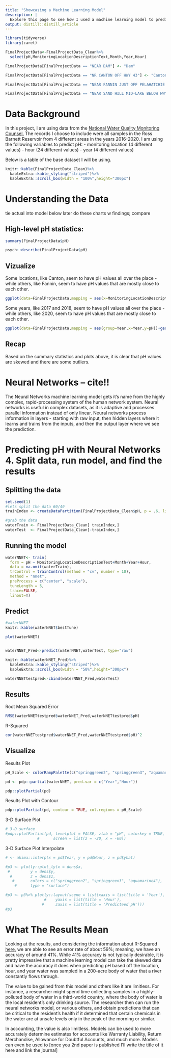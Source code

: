 ```yaml
---
title: "Showcasing a Machine Learning Model"
description: |
  Explore this page to see how I used a machine learning model to predict the pH of the Ross Barnett Reservoir. You may click "Show code" on any of the elements to see their source.
output: distill::distill_article
---
```


```r
library(tidyverse)
library(caret)
```

```r
FinalProjectData<-FinalProjectData_Clean%>%
  select(pH,MonitoringLocationDescriptionText,Month,Year,Hour)

FinalProjectData[FinalProjectData == "NEAR DAM"] <- "Dam"

FinalProjectData[FinalProjectData == "NR CANTON OFF HWY 43"] <- "Canton"

FinalProjectData[FinalProjectData == "NEAR FANNIN JUST OFF PELAHATCHIE RECREATION AREA"] <- "Fannin"

FinalProjectData[FinalProjectData == "NEAR SAND HILL MID-LAKE BELOW HWY 43 4 MILES WEST OF GOSHEN SPRINGS"] <- "Sand Hill"
```

# Data Background

In this project, I am using data from the [National Water Quality Monitoring Counsel.](waterqualitydata.us) The records I choose to include were all samples in the Ross Barnett Reservoir from 4 different areas in the years 2016-2020. I am using the following variables to predict pH:
- monitoring location (4 different values)
- hour (24 different values)
- year (4 different values)

Below is a table of the base dataset I will be using.

```r
knitr::kable(FinalProjectData_Clean)%>%
  kableExtra::kable_styling("striped")%>%
  kableExtra::scroll_box(width = "100%",height="300px")
```

# Understanding the Data
tie actual into model below later
do these charts w findings; compare

## High-level pH statistics:

```r
summary(FinalProjectData$pH)

psych::describe(FinalProjectData$pH)
```

## Vizualize 

Some locations, like Canton, seem to have pH values all over the place - while others, like Fannin, seem to have pH values that are mostly close to each other. 

```r
ggplot(data=FinalProjectData,mapping = aes(x=MonitoringLocationDescriptionText,y=pH))+geom_boxplot()
```

Some years, like 2017 and 2018, seem to have pH values all over the place - while others, like 2020, seem to have pH values that are mostly close to each other. 

```r
ggplot(data=FinalProjectData,mapping = aes(group=Year,x=Year,y=pH))+geom_boxplot()
```

## Recap

Based on the summary statistics and plots above, it is clear that pH values are skewed and there are some outliers.

# Neural Networks -- cite!!

The Neural Networks machine learning model gets it's name from the highly complex, rapid-processing system of the human network system. Neural networks is useful in complex datasets, as it is adaptive and processes parallel information instead of only  linear. Neural networks process information in layers - starting with raw input, then hidden layers where it learns and trains from the inputs, and then the output layer where we see the prediction. 

# Predicting pH with Neural Networks 4. Split data, run model, and find the results

## Splitting the data

```r
set.seed(1)
#lets split the data 60/40
trainIndex <- createDataPartition(FinalProjectData_Clean$pH, p = .6, list = FALSE, times = 1)

#grab the data
waterTrain <- FinalProjectData_Clean[ trainIndex,]
waterTest  <- FinalProjectData_Clean[-trainIndex,]
```

## Running the model

```r
waterNNET<- train(
  form = pH ~ MonitoringLocationDescriptionText+Month+Year+Hour,
  data = na.omit(waterTrain),
  trControl = trainControl(method = "cv", number = 10),
  method = "nnet",
  preProcess = c("center", "scale"),
  tuneLength = 5,
  trace=FALSE,
  linout=T)
```

## Predict 

```r
#waterNNET
knitr::kable(waterNNET$bestTune)

plot(waterNNET)


waterNNET_Pred<-predict(waterNNET,waterTest, type="raw")

knitr::kable(waterNNET_Pred)%>%
  kableExtra::kable_styling("striped")%>%
  kableExtra::scroll_box(width = "50%",height="300px")

waterNNETtestpred<-cbind(waterNNET_Pred,waterTest)
```

## Results

Root Mean Squared Error
```r
RMSE(waterNNETtestpred$waterNNET_Pred,waterNNETtestpred$pH)
```

R-Squared
```r
cor(waterNNETtestpred$waterNNET_Pred,waterNNETtestpred$pH)^2
```

## Visualize

Results Plot

```r
pH_Scale <- colorRampPalette(c("springgreen2", "springgreen3", "aquamarine4"))

pd <- pdp::partial(waterNNET, pred.var = c("Year","Hour"))

pdp::plotPartial(pd)
```

Results Plot with Contour

```r
pdp::plotPartial(pd, contour = TRUE, col.regions = pH_Scale)
```

3-D Surface Plot

```r
# 3-D surface
#pdp::plotPartial(pd, levelplot = FALSE, zlab = "pH", colorkey = TRUE, 
              #      screen = list(z = -20, x = -60))
```

3-D Surface Plot Interpolate

```r
# <- akima::interp(x = pd$Year, y = pd$Hour, z = pd$yhat)

#p3 <- plotly::plot_ly(x = dens$x, 
 #         y = dens$y, 
  #        z = dens$z,
   #       colors = c("springgreen2", "springgreen3", "aquamarine4"),
    #      type = "surface")

#p3 <- p3%>% plotly::layout(scene = list(xaxis = list(title = 'Year'),
                 #    yaxis = list(title = 'Hour'),
                #     zaxis = list(title = 'Predicteed pH')))
#p3
```

# What The Results Mean

Looking at the results, and considering the information about R-Squared [here](alexxreadd.com/RSquared), we are able to see an error rate of about 59%; meaning, we have an accuracy of around 41%. While 41% accuracy is not typically desirable, it is pretty impressive that a machine learning model can take the skewed data and have the accuracy it does when predicting pH based off the location, hour, and year water was sampled in a 200-acre body of water that a river constantly flows through.

The value to be gained from this model and others like it are limitless. For instance, a researcher might spend time collecting samples in a highly-polluted body of water in a third-world country, where the body of water is the local resident's only drinking source. The researcher then can run the neural networks model, or various others, and obtain predictions that can be critical to the resident's health if it determined that certain chemicals in the water are at unsafe levels only in the peak of the morning or similar.

In accounting, the value is also limitless. Models can be used to more accurately determine estimates for accounts like Warranty Liability, Return Merchandise, Allowance for Doubtful Accounts, and much more. Models can even be used to [once you 2nd paper is published I'll write the title of it here and link the journal]